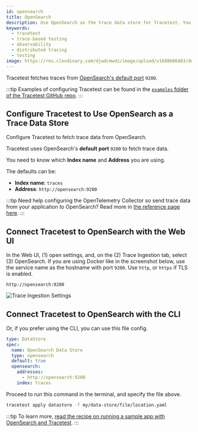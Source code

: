 ```yaml
---
id: opensearch
title: OpenSearch
description: Use OpenSearch as the trace data store for Tracetest. You can use the native connection from Tracetest to pull telemetry data directly from OpenSearch.
keywords:
  - tracetest
  - trace-based testing
  - observability
  - distributed tracing
  - testing
image: https://res.cloudinary.com/djwdcmwdz/image/upload/v1698686403/docs/Blog_Thumbnail_14_rsvkmo.jpg
---
```


Tracetest fetches traces from [OpenSearch's default port](https://logz.io/blog/opensearch-tutorial-installation-configuration/#:~:text=This%20is%20because%20OpenSearch%20runs,use%20port%205601%20by%20default.) `9200`.

:::tip
Examples of configuring Tracetest can be found in the [`examples` folder of the Tracetest GitHub repo](https://github.com/kubeshop/tracetest/tree/main/examples).
:::

## Configure Tracetest to Use OpenSearch as a Trace Data Store

Configure Tracetest to fetch trace data from OpenSearch.

Tracetest uses OpenSearch's **default port** `9200` to fetch trace data.

You need to know which **Index name** and **Address** you are using.

The defaults can be:

- **Index name**: `traces`
- **Address**: `http://opensearch:9200`

:::tip
Need help configuring the OpenTelemetry Collector so send trace data from your application to OpenSearch? Read more in [the reference page here](/configuration/opentelemetry-collector-configuration-file-reference).
:::

## Connect Tracetest to OpenSearch with the Web UI

In the Web UI, (1) open settings, and, on the (2) Trace Ingestion tab, select (3) OpenSearch. If you are using Docker like in the screenshot below, use the service name as the hostname with port `9200`. Use `http`, or `https` if TLS is enabled.

```
http://opensearch:9200
```

![Trace Ingestion Settings](../../img/08132024/app.tracetest.io_organizations_at4CxvjIg_environments_ttenv_172de56e3dcbba9b_settings_tab=dataStore_opensearch.png)

## Connect Tracetest to OpenSearch with the CLI

Or, if you prefer using the CLI, you can use this file config.

```yaml
type: DataStore
spec:
  name: OpenSearch Data Store
  type: opensearch
  default: true
  opensearch:
    addresses:
      - http://opensearch:9200
    index: traces
```

Proceed to run this command in the terminal, and specify the file above.

```bash
tracetest apply datastore -f my/data-store/file/location.yaml
```

:::tip
To learn more, [read the recipe on running a sample app with OpenSearch and Tracetest](/examples-tutorials/recipes/running-tracetest-with-opensearch).
:::
